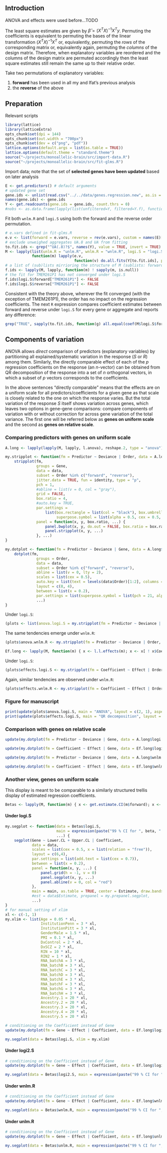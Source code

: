 ## Introduction

ANOVA and effects were used before...TODO

The least square estimates are given by $\hat{\beta} = (X^T X)^{-1} X^T y$.  Permuting the coefficients is equivalent to permuting the bases of the linear transformation $(X^T X)^{-1} X^T$ or, equivalently, permuting the *rows* of the corresponding matrix or, equivalently again, permuting the *columns* of the design matrix.  Therefore, when explanatory variables are reordered and the columns of the design matrix are permuted accordingly then the least square estimates still remain the same up to their relative order.

Take two permutations of explanatory variables:

1. **forward** has been used in all my and Ifat's previous analysis
2. the **reverse** of the above


## Preparation

Relevant scripts
```r
library(lattice)
library(latticeExtra)
opts_chunk$set(dpi = 144)
opts_chunk$set(out.width = "700px")
opts_chunk$set(dev = c("png", "pdf"))
lattice.options(default.args = list(as.table = TRUE))
lattice.options(default.theme = "standard.theme")
source("~/projects/monoallelic-brain/src/import-data.R")
source("~/projects/monoallelic-brain/src/fit-glms.R")
```

Import data; note that the set of **selected genes have been updated** based on later analysis
```r
E <- get.predictors() # default arguments
# updated gene set
gene.ids <- unlist(read.csv("../../data/genes.regression.new", as.is = TRUE))
names(gene.ids) <- gene.ids
Y <- get.readcounts(gene.ids = gene.ids, count.thrs = 0)
#nobs <- as.data.frame(lapply(list(unfiltered=Y, filtered=Y.f), function(y) sapply(y, function(x) sum(! is.na(x[[1]])))))
```

Fit both `wnlm.R` and `logi.S` using both the forward and the reverse order permutation.
```r
# e.vars defined in fit-glms.R
e.v <- list(forward = e.vars, reverse = rev(e.vars), custom = names(E)[1:13])
# exclude unweighed aggregates UA.8 and UA from fitting
to.fit.ids <- grep("^UA(.8)?$", names(Y), value = TRUE, invert = TRUE)
M <- lapply(list(unlm.R = "unlm.R", wnlm.R = "wnlm.R", logi.S = "logi.S", logi2.S = "logi2.S"),
            function(m) lapply(e.v,
                               function(v) do.all.fits(Y[to.fit.ids], preds = v, sel.models = m)[[1]]))
# a list of (sub)lists mirrioring the structure of M (sublists: forward or reverse)
f.ids <- lapply(M, lapply, function(m) ! sapply(m, is.null))
# the fit for TMEM261P1 has not converged under logi.S
f.ids$logi.S$forward["TMEM261P1"] <- FALSE
f.ids$logi.S$reverse["TMEM261P1"] <- FALSE
```

Consistent with the theory above, wherever the fit converged (with the exception of TMEM261P1), the order has no impact on the regression coefficients.  The next `R` expression compares coefficient estimates between forward and reverse under `logi.S` for every gene or aggregate and reports any difference:
```r
grep("TRUE", sapply(to.fit.ids, function(g) all.equal(coef(M$logi.S$forward[[g]]), coef(M$logi.S$reverse[[g]])[ names(coef(M$logi.S$forward[[g]])) ])), invert = TRUE, value = TRUE)
```

## Components of variation

ANOVA allows *direct* comparison of predictors (explanatory variables) by partitioning all explained/systematic variation in the response ($S$ or $R$) among them.  Similarly, the directly comparable effect of each of the $p$ regression coefficients on the response (an $n$-vector) can be obtained from QR decomposition of the response into a set of $n$ orthogonal vectors, in which a subset of $p$ vectors corresponds to the coefficients. 

In the above sentences "directly comparable" means that the effects are on a uniform scale for all predictors/coefficients for a given gene as that scale is closely related to the one on which the response varies.  But the total variation of the response $S$ itself shows variation across genes, which leaves two options in gene-gene comparisons: compare components of variation with or without correction for across gene variation of the total variance.  The first one will be referred below as **genes on uniform scale** and the second as **genes on relative scale**.

### Comparing predictors with genes on uniform scale

```r
A.long <- lapply(lapply(M, lapply, l.anova), reshape.2, type = "anova")
```

```r

my.stripplot <- function(fm = Predictor ~ Deviance | Order, data = A.long$logi.S, ...) {
    stripplot(fm,
              groups = Gene,
              data = data,
              subset = Order %in% c("forward", "reverse"),
              jitter.data = TRUE, fun = identity, type = "p",
              pch = 1,
              #abline = list(v = 0, col = "gray"),
              grid = FALSE,
              box.ratio = 4,
              #auto.key = TRUE,
              par.settings =
                  list(box.rectangle = list(col = "black"), box.umbrella = list(col = "black"), box.dot = list(col = NULL, cex = 0.5),
                       superpose.symbol = list(alpha = 0.5, cex = 0.5, col = rainbow(length(levels(data$Gene))))),
              panel = function(x, y, box.ratio, ...) {
                  panel.bwplot(x, y, do.out = FALSE, box.ratio = box.ratio, ...)
                  panel.stripplot(x, y, ...)
              }, ...)
}

my.dotplot <- function(fm = Predictor ~ Deviance | Gene, data = A.long$logi.S, ...) {
    dotplot(fm,
              groups = Order,
              data = data,
              subset = Order %in% c("forward", "reverse"),
              abline = list(v = 0, lty = 2),
              scales = list(cex = 0.5),
              auto.key = list(text = levels(data$Order)[1:2], columns = 2),
              layout = c(8, 4),
              between = list(x = 0.2),
              par.settings = list(superpose.symbol = list(pch = 21, alpha = 0.5), add.text = list(cex = 0.7)),
              ...)
}
```

Under `logi.S`:
```r
(plots <- list(anova.logi.S = my.stripplot(fm = Predictor ~ Deviance | Order, data = A.long$logi.S, main = "ANOVA under logi.S", aspect = length(levels(A.long$logi.S$Predictor)) / 10)))
```

The same tendencies emerge under `wnlm.R`:
```r
(plots$anova.wnlm.R <- my.stripplot(fm = Predictor ~ Deviance | Order, data = A.long$wnlm.R, main = "ANOVA under wnlm.R", aspect = length(levels(A.long$wnlm.R$Predictor)) / 10))
```

```r
Ef.long <- lapply(M, function(m) { x <- l.l.effects(m); x <- x[ ! x$Coefficient %in% "(Intercept)", ] })
```

Under `logi.S`:
```r
(plots$effects.logi.S <- my.stripplot(fm = Coefficient ~ Effect | Order, data = Ef.long$logi.S, main = "Effects under logi.S", aspect = length(levels(Ef.long$logi.S$Coefficient)) / 10))
```

Again, similar tendencies are observed under `wnlm.R`:
```r
(plots$effects.wnlm.R <- my.stripplot(fm = Coefficient ~ Effect | Order, data = Ef.long$wnlm.R, main = "Effects under wnlm.R", aspect = length(levels(Ef.long$wnlm.R$Coefficient)) / 10))
```

### Figure for manuscript

```r
print(update(plots$anova.logi.S, main = "ANOVA", layout = c(2, 1), aspect = "fill", par.settings = list(superpose.symbol = list(cex = 0.5))), split = c(1, 1, 2, 1), more = TRUE)
print(update(plots$effects.logi.S, main = "QR decomposition", layout = c(2, 1), aspect = "fill"), split = c(2, 1, 2, 1), more = FALSE)
```

### Comparison with genes on relative scale

```r
update(my.dotplot(fm = Predictor ~ Deviance | Gene, data = A.long$logi.S, main = "ANOVA under logi.S"), scales = list(x = "free"))
```

```r
update(my.dotplot(fm = Coefficient ~ Effect | Gene, data = Ef.long$logi.S, main = "Effects under logi.S"), scales = list(x = "free"))
```

```r
update(my.dotplot(fm = Predictor ~ Deviance | Gene, data = A.long$wnlm.R, main = "ANOVA under wnlm.R"), scales = list(x = "free"))
```

```r
update(my.dotplot(fm = Coefficient ~ Effect | Gene, data = Ef.long$wnlm.R, main = "Effects under wnlm.R"), scales = list(x = "free"))
```

### Another view, genes on uniform scale

This display is meant to be comparable to a similarly structured trellis display of estimated regression coefficients.

```r
Betas <- lapply(M, function(m) { x <- get.estimate.CI(m$forward); x <- x[ ! x$Coefficient %in% "(Intercept)", ] })
```

#### Under logi.S

```r
my.segplot <- function(data = Betas$logi.S,
                       main = expression(paste("99 % CI for ", beta, " under logi.S")),
                       ...) {
    segplot(Gene ~ Lower.CL + Upper.CL | Coefficient,
            data = data,
            scales = list(cex = 0.5, x = list(relation = "free")),
            layout = c(6,4),
            par.settings = list(add.text = list(cex = 0.7)),
            between = list(x = 0.2),
            panel = function(x, y, ...) {
                panel.grid(h = -1, v = 0)
                panel.segplot(x, y, ...)
                panel.abline(v = 0, col = "red")
            },
            main = main, as.table = TRUE, center = Estimate, draw.bands = FALSE,
            #est = data$Estimate, prepanel = my.prepanel.segplot,
            ...)
}
# for manual setting of xlim
xl <- c(-1, 1)
my.xlim <- list(Age = 0.05 * xl,
                InstitutionPenn = 3 * xl,
                InstitutionPitt = 3 * xl,
                GenderMale = 1.5 * xl,
                PMI = 0.1 * xl,
                DxControl = 2 * xl,
                DxSCZ = 2 * xl,
                RIN = 10 * xl,
                RIN2 = 1 * xl,
                RNA_batchA = 3 * xl,
                RNA_batchB = 3 * xl,
                RNA_batchC = 3 * xl,
                RNA_batchD = 3 * xl,
                RNA_batchE = 3 * xl,
                RNA_batchF = 3 * xl,
                RNA_batchG = 3 * xl,
                RNA_batchH = 3 * xl,
                Ancestry.1 = 20 * xl,
                Ancestry.2 = 20 * xl,
                Ancestry.3 = 20 * xl,
                Ancestry.4 = 20 * xl,
                Ancestry.5 = 20 * xl)
```

```r
# conditioning on the Coefficient instead of Gene
update(my.dotplot(fm = Gene ~ Effect | Coefficient, data = Ef.long$logi.S, main = "Effects under logi.S"), layout = c(6, 4))
```

```r
my.segplot(data = Betas$logi.S, xlim = my.xlim)
```

#### Under logi2.S

```r
# conditioning on the Coefficient instead of Gene
update(my.dotplot(fm = Gene ~ Effect | Coefficient, data = Ef.long$logi2.S, main = "Effects under logi2.S"), layout = c(6, 4))
```

```r
my.segplot(data = Betas$logi2.S, main = expression(paste("99 % CI for ", beta, " under logi2.S")), xlim = my.xlim)
```

#### Under wnlm.R

```r
# conditioning on the Coefficient instead of Gene
update(my.dotplot(fm = Gene ~ Effect | Coefficient, data = Ef.long$wnlm.R, main = "Effects under wnlm.R"), layout = c(6, 4))
```

```r
my.segplot(data = Betas$wnlm.R, main = expression(paste("99 % CI for ", beta, " under wnlm.R")))
```

#### Under unlm.R

```r
# conditioning on the Coefficient instead of Gene
update(my.dotplot(fm = Gene ~ Effect | Coefficient, data = Ef.long$unlm.R, main = "Effects under unlm.R"), layout = c(6, 4))
```

```r
my.segplot(data = Betas$unlm.R, main = expression(paste("99 % CI for ", beta, " under unlm.R")))
```
